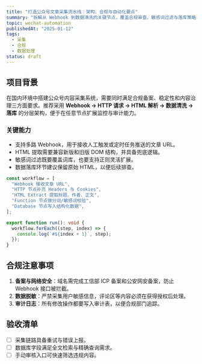 ```yaml
---
title: "打造公众号文章采集流水线：架构、合规与自动化要点"
summary: "拆解从 Webhook 到数据清洗的关键节点，覆盖合规审查、敏感词过滤与落库策略。"
topic: wechat-automation
publishedAt: "2025-01-12"
tags:
  - 采集
  - 合规
  - 数据处理
status: draft
---
```


## 项目背景

在国内环境中搭建公众号内容采集系统，需要同时满足合规备案、稳定性和内容治理三方面要求。推荐采用 **Webhook → HTTP 请求 → HTML 解析 → 数据清洗 → 落库** 的分层架构，便于在任意节点扩展监控与审计能力。

### 关键能力

- 支持多路 Webhook，用于接收人工触发或定时任务推送的文章 URL。
- HTML 提取需要兼容新版和旧版 DOM 结构，并具备兜底逻辑。
- 敏感词过滤既要覆盖词库，也要支持正则灵活扩展。
- 数据落库环节建议保留原始 HTML，以便后续排查。

```ts
const workflow = [
  "Webhook 接收文章 URL",
  "HTTP 节点补充 Headers 与 Cookies",
  "HTML Extract 提取标题、作者、正文",
  "Function 节点做分词/敏感词校验",
  "Database 节点写入结构化数据",
];

export function run(): void {
  workflow.forEach((step, index) => {
    console.log(`#${index + 1}`, step);
  });
}
```

## 合规注意事项

1. **备案与网络安全**：域名需完成工信部 ICP 备案和公安网安备案，防止 Webhook 接口被拦截。
2. **数据脱敏**：严禁采集用户敏感信息，评论区等内容必须在获得授权后处理。
3. **审计日志**：所有修改操作都要写入审计表，以便合规部门追踪。

## 验收清单

- [ ] 采集链路具备重试与错误上报。
- [ ] 数据库字段满足全文检索与精确查询需求。
- [ ] 手动审核入口可快速筛选违规内容。
